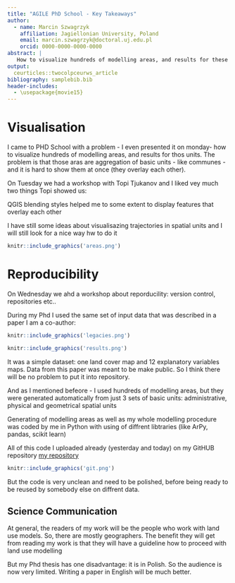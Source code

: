 ```yaml
---
title: "AGILE PhD School - Key Takeaways"
author:
  - name: Marcin Szwagrzyk
    affiliation: Jagiellonian University, Poland
    email: marcin.szwagrzyk@doctoral.uj.edu.pl
    orcid: 0000-0000-0000-0000
abstract: |
   How to visualize hundreds of modelling areas, and results for these units.
output:
  ceurticles::twocolpceurws_article
bibliography: samplebib.bib
header-includes:
  - \usepackage{movie15}
---
```


# Visualisation

I came to PHD School with a problem - I even presented it on monday- how to visualize hundreds of modelling areas, and results for thos units. The problem is that those aras are aggregation of basic units - like communes - and it is hard to show them at once (they overlay each other).

On Tuesday we had a workshop with Topi Tjukanov and I liked vey much two things Topi showed us:

QGIS blending styles helped me to some extent to display features that overlay each other

<!--PDF does not support gif
Time Manager also is very nice to show the quantity of modelling areas:
```r
knitr::include_graphics('gif.gif')
```
\includemovie{1cm}{1cm}{gif.gif}
[gif](gif.gif)
-->

I have still some ideas about visualisazing trajectories in spatial units and I will
still look for a nice way hw to do it

```r
knitr::include_graphics('areas.png')
```

# Reproducibility

On Wednesday we ahd a workshop about reporducility: version control, repositories etc..

During my Phd I used the same set of input data that  was  described in a paper I am a co-author:

```r
knitr::include_graphics('legacies.png')
```

```r
knitr::include_graphics('results.png')
```

It was a simple dataset: one land cover map and 12 explanatory variables maps.
Data from this paper was meant to be make public. So I think there will be no problem to put it into repository.

And as I mentioned befeore - I used hundreds of modelling areas, but they were generated automatically from just 3 sets of basic units:
administrative, physical and geometrical spatial units

Generating of modelling areas as well as my whole modelling procedure was coded by me in Python 
with using of diffrent libtraries (like ArPy, pandas, scikit learn)

All of this code I uploaded already (yesterday and today) on my GitHUB repository
[my repository](https://github.com/marcinszwagrzyk/LandUse_MAUP_model)

```r
knitr::include_graphics('git.png')
```

But the code is very unclean and need to be polished, before being ready to be reused by somebody else on diffrent data.

## Science Communication

At general, the readers of my work will be the people who work with land use models. So, there are mostly geographers. The benefit they will get from reading my work is that they will have a guideline how to proceed with land use modelling

But my Phd thesis has one disadvantage: it is in Polish. So the audience is now very limited.
Writing a paper in English will be much better.
